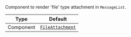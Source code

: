 Component to render 'file' type attachment in `MessageList`.

| Type | Default |
| - | - |
| Component | [`FileAttachment`](/reactnative/ui-components/file-attachment) |
